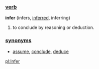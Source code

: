 ===[[verb]]===
'''infer''' (infers, [[inferred]], inferring)
#to conclude by reasoning or deduction.
===[[synonym]]s===
*[[assume]], [[conclude]], [[deduce]]

[[pl:Infer]]